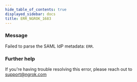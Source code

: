 ```yaml
---
hide_table_of_contents: true
displayed_sidebar: docs
title: ERR_NGROK_1683
---
```




### Message

Failed to parse the SAML IdP metadata: `ERR`.

<ErrorDetails error="err_ngrok_1683" />

### Further help

If you're having trouble resolving this error, please reach out to [support@ngrok.com](mailto:support@ngrok.com?subject=Help%20with%20ERR_NGROK_1683)
